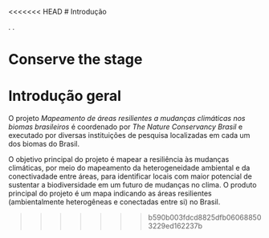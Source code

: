 <<<<<<< HEAD
# Introdução

<!--
As mudanças climáticas estão alterando os regimes de temperatura e pluviosidade global, impactando a fenologia, comportamento e distribuição geográfica das espécies [@ipcc_climate_2022]. As espécies estão trocando suas distribuições para localidades mais temperadas e de maior altitude nas bordas de suas distribuições, deixando de ocorrer nas localidades mais quentes. Essas respostas às mudanças climáticas modificam a composição de espécies das comunidades ecológicas, causa disrupção de interações inter-específicas, distribuição de atributos funcionais, alterando o provimento, regulação e suporte de funções, estrutura e dinâmica ecossistêmicas. <!-- apresentar melhor a os efeitos climáticos, como quanto de aumento de temperatura é esperado etc.. -->

<!--
O impacto das mudanças climáticas não é uniforme ao longo do globo. A vulnerabilidade das espécies depende das suas exposições e sensibilidades às mudanças ambientais [@williams_stephen_e_towards_2008]. A exposição é caracterizada pela forma como as mudanças globais, regionais e locais atuam diretamente nos organismos pela interação entre variáveis climáticas, bióticas, pedológicas (ex. umidade e reflectância do solo), hidrológicas e topográficas (ex. forma do relevo, incidência de radiação solar na superfície e posição no relevo), na determinação das condições microclimáticas e do habitat onde os organismos vivem. Por outro lado, a sensibilidade das espécies é a sua resposta às condições ambientais. Portanto, a sensibilidade dependende da plasticidade fisiológica, morfológica e comportamental da espécies, da sua adaptação às novas condições ambientais e capacidade de dispersar para áreas com condições ambientais adequadas. Desta forma, dependendo do grau de exposição, plasticidade ou resposta adaptativa às mudanças climáticas, as espécies podem continuar nas suas localidades ou buscar áreas adequadas. No entanto, a busca por localidades isoclimáticas é dependente da velocidade climática [@loarie_scott_r_velocity_2009] nas regiões onde as espécies ocorrem. Locais com alta velocidade climática possuem alta taxa de mudança local ou baixa diferença climática em relação ao entorno. Nesse cenário, as espécies precisam se locomover por maiores distâncias para encontrarem áreas adequadas. Locais com baixa velocidade climática possuem baixa mudança climática ao longo do tempo ou alta variabilidade climática no entorno, possibilitando a manutenção na localidade ou a busca por regiões adequadas em localidades próximas.-->

<!-- mudanças no uso do solo, fragmentação e perda de habitat -->
<!--
As projeções climáticas utilizam modelos climáticos globais e regionais, possibilitando a identificação de áreas mais vulneráveis, refúgios climáticos e a projeção dos impactos futuros. No entanto, os modelos climáticos fornecem dados em escalas regionais ou como interpolações em resoluções mais finas [@fick_worldclim_2017; @karger_dirk_nikolaus_climatologies_2017; @lima-ribeiro_matheus_s_ecoclimate_2015], limitando o diagnóstico e desenvolvimento de estratégias de mitigação em escalas mais locais, onde as ações podem ser desenvolvidas. Mesmo modelos microclimáticos, desenvolvidos para modelar mudanças em variáveis locais, são fornecidos globalmente em escalas regionais [@kearney_michael_r_microclim_2014]. Uma alternativa aos modelos globais e regionais é a utilização de séries temporais de dados climáticos derivados de sensoriamento remoto orbital [@hulley_g_viirsnpp_2018] ou estações metereológicas [@xavier_new_2022]. Nesse caso, apesar dos dados de longa duração possuírem escalas mais regionais (> 1km²), eles fornecem variabilidade de informação nessa escala, o que não é fornecido pelas interpolações dos modelos climáticos. No entanto, esses dados não possuem projeções para o clima futuro. Uma terceira abordagem, complementar aos dados climáticos, é a utilização da topografia, geodiversidade e aspectos fisiográficos [@lawler_joshua_j_theory_2015; @anderson_mark_g_estimating_2014; @theobald_ecologically-relevant_2015] para diagnosticar, mapear e desenvolver soluções para as mudanças climáticas.

A temperatura média da Terra vai aumentar mais que 2ºC na próxima década em relação ao período pré-industrial, com uma janela de atuação para mitigação dos impactos de algumas décadas [@ipcc_climate_2022]. Apesar da dinâmica ao longo do tempo, a geodiversidade da paisagem (ex. topografia, geologia, pedologia e hidrologia) tendem a ter baixa taxa de mudança no intervalo de tempo factível para ações de mitigação das mudanças climáticas. Essas variáveis são determinantes de microclimas locais como a superfície que mais recebe radiação solar, posições no relevo mais expostas a ação de ventos, direcionamento de ventos frios, precipitação, acúmulo de umidade e retenção de água no solo. A interação entre a atmosfera e a topografia resulta em *topoclimas*, que tendem a ser desconectados do clima regional. Nos locais onde o topoclima permite a manutenção das características microclimáticas, independente nas mudanças regionalmente, tem sido definidos como locais potenciais para refúgios microclimáticos. Além disso, locais com maior complexidade topográfica e amplitude altitudinal proporcionam maior variabilidade de condições ambientais para as espécies. O potencial para atuar como refúgio microclimático e a maior variabilidade microclimática no entorno reduz a velocidade climática localmente. --><!--

Além disso, a geodiversidade possui correlação com a biodiversidade.--> <!-- Descrever como isso ocorre -->. <!--Portanto, apesar da geodiversidade não descrever as estruturas das comunidades ecológicas, as quais sofrerão mudanças devido aos impactos climáticos, a geodiversidade pode representar locais com potencial de suportar e diversificar maior diversidade biológica.--> <!-- explicar melhor como isso ocorre 2.5million years A CNS framework does not presuppose a static environment, but given the relationship between geo- diversity and biodiversity, the long-term preservation of geomorphic heterogeneity is a critical component of any CNS-based management plan. -->.




<!-- estamos mapeando exposição potencial -->
<!-- entrar na parte da topografia e da geodiversidade como bons proxies climáticos-->

<!-- falar da maior estabilidade topogrfica em relação ao clima -->

<!-- estudos macroecologicos e macroevolutivos mostrando a importancia topografica e geodiversidade na biodiversidade -->


<!-- biodiversidade é custosa de monitorar, sensoriamento remoto e monitoramento da biodiversidade -->

<!-- Conservar a natureza, não somente a biodiversidade -->

<!-- Conservar o potencial, não o estado das comunidades, equilibrio dinamico -->







Conserve the stage
=======
# Introdução geral

O projeto _Mapeamento de áreas resilientes a mudanças climáticas nos biomas brasileiros_ é coordenado por _The Nature Conservancy Brasil_ e executado por diversas instituições de pesquisa localizadas em cada um dos biomas do Brasil.

O objetivo principal do projeto é mapear a resiliência às mudanças climáticas, por meio do mapeamento da heterogeneidade ambiental e da conectivadade entre áreas, para identificar locais com maior potencial de sustentar a biodiversidade em um futuro de mudanças no clima. O produto principal do projeto é um mapa indicando as áreas resilientes (ambientalmente heterogêneas e conectadas entre si) no Brasil.

<!---
Detalhar mais a contextualização teórica (brevemente). 
-->
>>>>>>> b590b003fdcd8825dfb060688503229ed162237b
